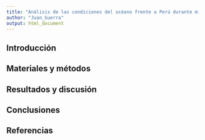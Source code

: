 ```yaml
---
title: "Análisis de las condiciones del océano frente a Perú durante mi primer año de vida"
author: "Juan_Guerra"
output: html_document
---
```


## Introducción

## Materiales y métodos

## Resultados y discusión

## Conclusiones

## Referencias

